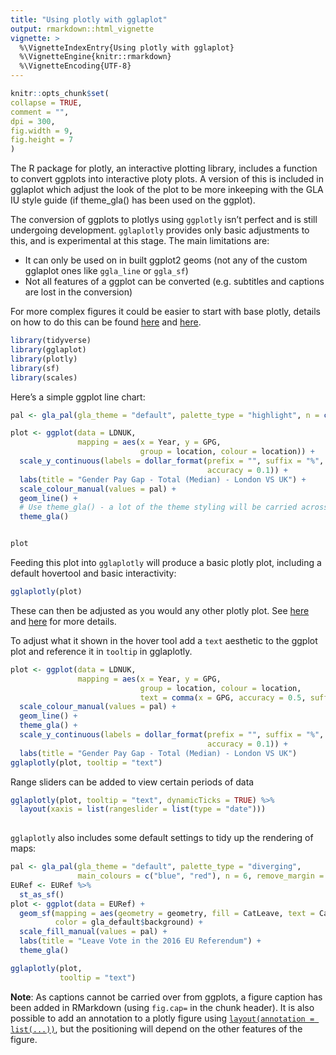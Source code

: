 ```yaml
---
title: "Using plotly with gglaplot"
output: rmarkdown::html_vignette
vignette: >
  %\VignetteIndexEntry{Using plotly with gglaplot}
  %\VignetteEngine{knitr::rmarkdown}
  %\VignetteEncoding{UTF-8}
---
```

  
```r
knitr::opts_chunk$set(
collapse = TRUE,
comment = "",
dpi = 300,
fig.width = 9,
fig.height = 7
)
```

The R package for plotly, an interactive plotting library, includes a function to convert ggplots into interactive ploty plots. A version of this is included in gglaplot which adjust the look of the plot to be more inkeeping with the GLA IU style guide (if theme_gla() has been used on the ggplot).

The conversion of ggplots to plotlys using `ggplotly` isn't perfect and is still undergoing development. `gglaplotly` provides only basic adjustments to this, and is experimental at this stage. The main limitations are:

* It can only be used on in built ggplot2 geoms (not any of the custom gglaplot ones like `ggla_line` or `ggla_sf`)
* Not all features of a ggplot can be converted (e.g. subtitles and captions are lost in the conversion)

For more complex figures it could be easier to start with base plotly, details on how to do this can be found [here](https://plotly-r.com/) and [here](https://plotly.com/r/).


```r
library(tidyverse)
library(gglaplot)
library(plotly)
library(sf)
library(scales)
```

Here's a simple ggplot line chart:
```r
pal <- gla_pal(gla_theme = "default", palette_type = "highlight", n = c(1, 1))

plot <- ggplot(data = LDNUK,
               mapping = aes(x = Year, y = GPG,
                             group = location, colour = location)) +
  scale_y_continuous(labels = dollar_format(prefix = "", suffix = "%",
                                            accuracy = 0.1)) +
  labs(title = "Gender Pay Gap - Total (Median) - London VS UK") +
  scale_colour_manual(values = pal) +
  geom_line() +
  # Use theme_gla() - a lot of the theme styling will be carried across automatically
  theme_gla()


plot
```

Feeding this plot into `gglaplotly` will produce a basic plotly plot, including a default hovertool and basic interactivity:

```r
gglaplotly(plot)
```

These can then be adjusted as you would any other plotly plot. See [here](https://plotly-r.com/) and [here](https://plotly.com/r/) for more details.

To adjust what it shown in the hover tool add a `text` aesthetic to the ggplot plot and reference it in `tooltip` in gglaplotly.

```r
plot <- ggplot(data = LDNUK,
               mapping = aes(x = Year, y = GPG,
                             group = location, colour = location,
                             text = comma(x = GPG, accuracy = 0.5, suffix = "%"))) +
  scale_colour_manual(values = pal) +
  geom_line() +
  theme_gla() +
  scale_y_continuous(labels = dollar_format(prefix = "", suffix = "%",
                                            accuracy = 0.1)) +
  labs(title = "Gender Pay Gap - Total (Median) - London VS UK")
gglaplotly(plot, tooltip = "text")
```

Range sliders can be added to view certain periods of data

```r
gglaplotly(plot, tooltip = "text", dynamicTicks = TRUE) %>%
  layout(xaxis = list(rangeslider = list(type = "date")))
  
```


`gglaplotly` also includes some default settings to tidy up the rendering of maps:

```r
pal <- gla_pal(gla_theme = "default", palette_type = "diverging",
               main_colours = c("blue", "red"), n = 6, remove_margin = "both")
EURef <- EURef %>%
  st_as_sf()
plot <- ggplot(data = EURef) +
  geom_sf(mapping = aes(geometry = geometry, fill = CatLeave, text = CatLeave),
          color = gla_default$background) +
  scale_fill_manual(values = pal) + 
  labs(title = "Leave Vote in the 2016 EU Referendum") +
  theme_gla()

gglaplotly(plot,
           tooltip = "text")
```

**Note**: As captions cannot be carried over from ggplots, a figure caption has been added in RMarkdown (using `fig.cap=` in the chunk header). It is also possible to add an annotation to a plotly figure using [`layout(annotation = list(...))`](https://plotly.com/r/reference/#layout-annotations), but the positioning will depend on the other features of the figure.
